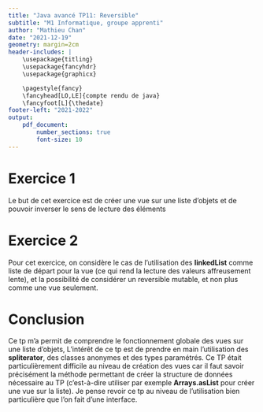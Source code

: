 ```yaml
---
title: "Java avancé TP11: Reversible"
subtitle: "M1 Informatique, groupe apprenti"
author: "Mathieu Chan"
date: "2021-12-19"
geometry: margin=2cm
header-includes: |
	\usepackage{titling}
	\usepackage{fancyhdr}
	\usepackage{graphicx}

	\pagestyle{fancy}
	\fancyhead[LO,LE]{compte rendu de java}
	\fancyfoot[L]{\thedate}
footer-left: "2021-2022"
output:
    pdf_document:
        number_sections: true
		font-size: 10
---
```


\pagebreak

# Exercice 1

Le but de cet exercice est de créer une vue sur une liste d'objets et de pouvoir
inverser le sens de lecture des éléments

# Exercice 2

Pour cet exercice, on considère le cas de l'utilisation des **linkedList** comme
liste de départ pour la vue (ce qui rend la lecture des valeurs affreusement
lente), et la possibilité de considérer un reversible mutable, et non plus comme
une vue seulement.

# Conclusion

Ce tp m'a permit de comprendre le fonctionnement globale des vues sur une liste
d'objets,
L'intérêt de ce tp est de prendre en main l'utilisation des **spliterator**, des
classes anonymes et des types paramétrés.
Ce TP était particulièrement difficile au niveau de création des vues car il
faut savoir précisément la méthode permettant de créer la structure de données
nécessaire au TP (c'est-à-dire utiliser par exemple **Arrays.asList** pour créer
une vue sur la liste).
Je pense revoir ce tp au niveau de l'utilisation bien particulière que l'on fait
d'une interface.
